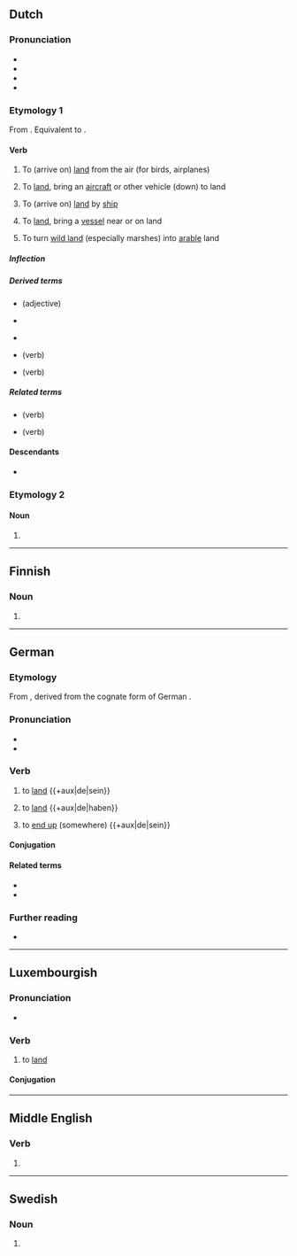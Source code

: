 {{also|Landen|länden}}
==Dutch==

===Pronunciation===
* {{IPA|nl|/ˈlɑn.də(n)/}}
* {{audio|nl|Nl-landen.ogg|Audio}}
* {{hyphenation|nl|lan|den}}
* {{rhyme|nl|ɑndən|s=2}}

===Etymology 1===
From {{inh|nl|dum|landen}}. Equivalent to {{suf|nl|land|t1=soil, ground, parcel|en|id2=denominative}}.

====Verb====
{{nl-verb}}

# {{lb|nl|intransitive}} To (arrive on) [[land]] from the air (for birds, airplanes)
#: {{syn|nl|neerstrijken}}
#: {{ant|nl|opstijgen}}
# {{lb|nl|transitive}} To [[land]], bring an [[aircraft]] or other vehicle (down) to land
#: {{ant|nl|opstijgen}}
# {{lb|nl|intransitive}} To (arrive on) [[land]] by [[ship]] {{defdate|from Middle Dutch}}
# {{lb|nl|transitive}} To [[land]], bring a [[vessel]] near or on land
# {{lb|nl|transitive}} To turn [[wild land]] (especially marshes) into [[arable]] land

=====Inflection=====
{{nl-conj-wk|land|aux=zijn}}

=====Derived terms=====
* {{l|nl|landelijk}} (adjective)
* {{l|nl|landing}}
* {{l|nl|landtouw}} {{g2|n}}
* {{l|nl|aanlanden}} (verb)
* {{l|nl|inlanden}} (verb)

=====Related terms=====
* {{l|nl|belanden}} (verb)
* {{l|nl|verlanden}} (verb)

====Descendants====
* {{desc|pap|landa|bor=1}}

===Etymology 2===
{{nonlemma}}

====Noun====
{{head|nl|noun form}}

# {{nl-noun form of|pl|land}}

----

==Finnish==

===Noun===
{{head|fi|noun form}}

# {{infl of|fi|lande||gen|s}}

----

==German==

===Etymology===
From {{bor|de|gml|landen}}, derived from the cognate form of German {{m|de|Land||land}}.

===Pronunciation===
* {{IPA|de|/ˈlandən/}}
* {{audio|de|De-landen.ogg|Audio}}

===Verb===
{{de-verb|<haben,sein>}}

# {{lb|de|intransitive|aviation|nautical}} to [[land#English|land]] {{+aux|de|sein}}
#: {{uxi|de|Das Flugzeug '''landet''' auf der Landebahn.|The plane '''lands''' on the runway.}}
# {{lb|de|transitive|aviation|nautical}} to [[land#English|land]] {{+aux|de|haben}}
#: {{uxi|de|Wir '''landen''' das Boot an diesem Strand.|We're '''landing''' the boat on this beach.}}
# {{lb|de|intransitive|aviation}} to [[end up]] (somewhere) {{+aux|de|sein}}
#: {{uxi|de|Nach vielen Missgeschicken bin ich hier '''gelandet'''.|After a lot of misadventures I ended up here.}}

====Conjugation====
{{de-conj|<haben,sein>}}

====Related terms====
* {{l|de|Landung}}
* {{l|de|wassern}}

===Further reading===
* {{R:Duden}}

----

==Luxembourgish==

===Pronunciation===
* {{IPA|lb|/ˈlɑndən/}}

===Verb===
{{lb-verb|||sinn}}

# {{lb|lb|intransitive}} to [[land]]

====Conjugation====
{{lb-conj-regular|land|gelant|sinn}}

----

==Middle English==

===Verb===
{{head|enm|verb}}

# {{alt form|enm|londen}}

----

==Swedish==

===Noun===
{{head|sv|noun form}}

# {{sv-noun-form-def-pl|land}}